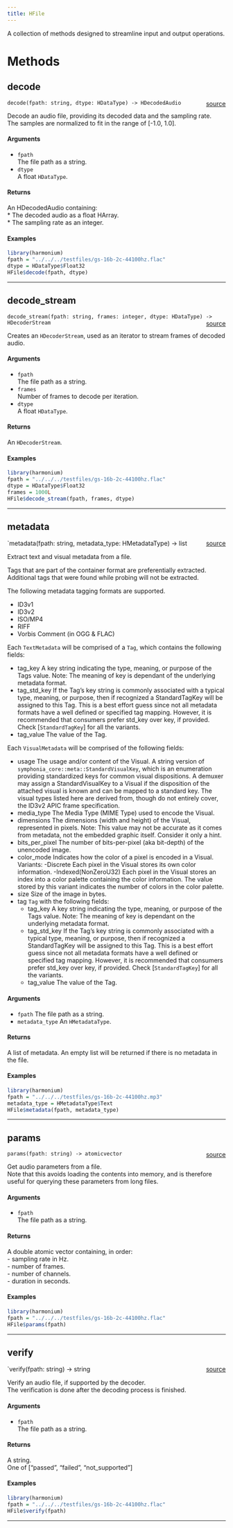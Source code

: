 ```yaml
---
title: HFile
---
```


A collection of methods designed to streamline input and output operations. \

# Methods

## decode

`decode(fpath: string, dtype: HDataType) -> HDecodedAudio` <span style="float: right;"> [source](https://github.com/daniellga/harmonium/tree/master/r-harmonium/src/rust/src/hfile.rs#L160) </span> \

Decode an audio file, providing its decoded data and the sampling rate. \
The samples are normalized to fit in the range of \[-1.0, 1.0\].

#### Arguments

* `fpath` \
The file path as a string. \
* `dtype` \
A float `HDataType`. \

#### Returns

An HDecodedAudio containing: \
* The decoded audio as a float HArray. \
* The sampling rate as an integer. \

#### Examples

```r
library(harmonium)
fpath = "../../../testfiles/gs-16b-2c-44100hz.flac"
dtype = HDataType$Float32
HFile$decode(fpath, dtype)
```

_________

## decode_stream

`decode_stream(fpath: string, frames: integer, dtype: HDataType) -> HDecoderStream` <span style="float: right;"> [source](https://github.com/daniellga/harmonium/tree/master/r-harmonium/src/rust/src/hfile.rs#L214) </span> \

Creates an `HDecoderStream`, used as an iterator to stream frames of decoded audio. \


#### Arguments

* `fpath` \
The file path as a string. \
* `frames` \
Number of frames to decode per iteration. \
* `dtype` \
A float `HDataType`. \

#### Returns

An `HDecoderStream`. \

#### Examples

```r
library(harmonium)
fpath = "../../../testfiles/gs-16b-2c-44100hz.flac"
dtype = HDataType$Float32
frames = 1000L
HFile$decode_stream(fpath, frames, dtype)
```

_________

## metadata

`metadata(fpath: string, metadata_type: HMetadataType) -> list<span style="float: right;"> [source](https://github.com/daniellga/harmonium/tree/master/r-harmonium/src/rust/src/hfile.rs#L324) </span> \

Extract text and visual metadata from a file.

Tags that are part of the container format are preferentially extracted. Additional tags that were found while probing will not be extracted.

The following metadata tagging formats are supported. \

- ID3v1
- ID3v2
- ISO/MP4
- RIFF
- Vorbis Comment (in OGG & FLAC)

Each `TextMetadata` will be comprised of a `Tag`, which contains the following fields:

- tag_key
    A key string indicating the type, meaning, or purpose of the Tags value. Note: The meaning of key is dependant of the underlying metadata format.
- tag_std_key
    If the Tag’s key string is commonly associated with a typical type, meaning, or purpose, then if recognized a StandardTagKey will be assigned
    to this Tag. This is a best effort guess since not all metadata formats have a well defined or specified tag mapping. However, it is recommended that
    consumers prefer std_key over key, if provided.
    Check [`StandardTagKey`] for all the variants.
- tag_value
    The value of the Tag.

Each `VisualMetadata` will be comprised of the following fields:

- usage
    The usage and/or content of the Visual. A string version of `symphonia_core::meta::StandardVisualKey`, which is an enumeration providing
    standardized keys for common visual dispositions. A demuxer may assign a StandardVisualKey to a Visual if the disposition of the attached visual
    is known and can be mapped to a standard key. The visual types listed here are derived from, though do not entirely cover, the ID3v2 APIC frame specification.
- media_type
    The Media Type (MIME Type) used to encode the Visual.
- dimensions
    The dimensions (width and height) of the Visual, represented in pixels.
    Note: This value may not be accurate as it comes from metadata, not the
    embedded graphic itself. Consider it only a hint.
- bits_per_pixel
    The number of bits-per-pixel (aka bit-depth) of the unencoded image.
- color_mode
    Indicates how the color of a pixel is encoded in a Visual. Variants:
    -Discrete
        Each pixel in the Visual stores its own color information.
    -Indexed(NonZeroU32)
        Each pixel in the Visual stores an index into a color palette containing the color information. The value stored by this variant indicates the number
        of colors in the color palette.
- size
    Size of the image in bytes.
- tag
    `Tag` with the following fields:
     - tag_key
        A key string indicating the type, meaning, or purpose of the Tags value. Note: The meaning of key is dependant on the underlying metadata format.
     - tag_std_key
       If the Tag’s key string is commonly associated with a typical type, meaning, or purpose, then if recognized a StandardTagKey will be assigned
       to this Tag. This is a best effort guess since not all metadata formats have a well defined or specified tag mapping. However, it is recommended that
       consumers prefer std_key over key, if provided.
       Check [`StandardTagKey`] for all the variants.
     - tag_value
       The value of the Tag.

#### Arguments

* `fpath`
The file path as a string.
* `metadata_type`
An `HMetadataType`.

#### Returns

A list of metadata. An empty list will be returned if there is no metadata in the file.

#### Examples

```r
library(harmonium)
fpath = "../../../testfiles/gs-16b-2c-44100hz.mp3"
metadata_type = HMetadataType$Text
HFile$metadata(fpath, metadata_type)
```

_________

## params

`params(fpath: string) -> atomicvector` <span style="float: right;"> [source](https://github.com/daniellga/harmonium/tree/master/r-harmonium/src/rust/src/hfile.rs#L396) </span> \

Get audio parameters from a file. \
Note that this avoids loading the contents into memory, and is therefore useful for querying these parameters from long files. \

#### Arguments

* `fpath` \
The file path as a string. \

#### Returns

A double atomic vector containing, in order: \
- sampling rate in Hz. \
- number of frames. \
- number of channels. \
- duration in seconds. \

#### Examples

```r
library(harmonium)
fpath = "../../../testfiles/gs-16b-2c-44100hz.flac"
HFile$params(fpath)
```

_________

## verify

`verify(fpath: string) -> string <span style="float: right;"> [source](https://github.com/daniellga/harmonium/tree/master/r-harmonium/src/rust/src/hfile.rs#L433) </span> \

Verify an audio file, if supported by the decoder. \
The verification is done after the decoding process is finished. \

#### Arguments

* `fpath` \
The file path as a string. \

#### Returns

A string. \
One of \["passed", "failed", "not_supported"\] \

#### Examples

```r
library(harmonium)
fpath = "../../../testfiles/gs-16b-2c-44100hz.flac"
HFile$verify(fpath)
```

_________
